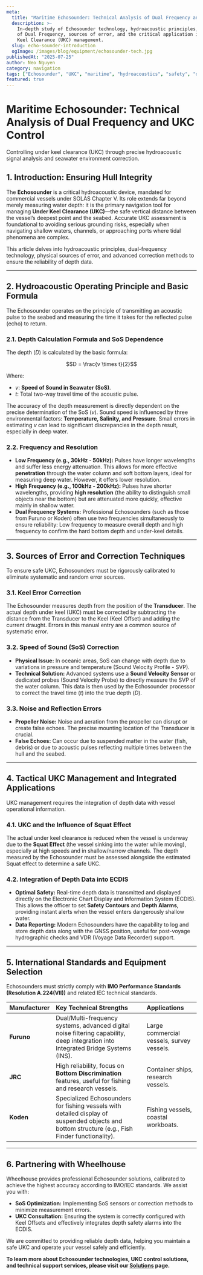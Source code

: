 ```yaml
---
meta:
  title: "Maritime Echosounder: Technical Analysis of Dual Frequency and UKC Control"
  description: >-
    In-depth study of Echosounder technology, hydroacoustic principles, the role
    of Dual Frequency, sources of error, and the critical application in Under
    Keel Clearance (UKC) management.
  slug: echo-sounder-introduction
  ogImage: /images/blog/equipment/echosounder-tech.jpg
publishedAt: "2025-07-25"
author: Neo Nguyen
category: navigation
tags: ["Echosounder", "UKC", "maritime", "hydroacoustics", "safety", "depth"]
featured: true
---
```


# Maritime Echosounder: Technical Analysis of Dual Frequency and UKC Control

<span className="text-xl text-gray-500 italic mb-8">
  Controlling under keel clearance (UKC) through precise hydroacoustic signal
  analysis and seawater environment correction.
</span>

## 1. Introduction: Ensuring Hull Integrity

The **Echosounder** is a critical hydroacoustic device, mandated for commercial vessels under SOLAS Chapter V. Its role extends far beyond merely measuring water depth: it is the primary navigation tool for managing **Under Keel Clearance (UKC)**—the safe vertical distance between the vessel’s deepest point and the seabed. Accurate UKC assessment is foundational to avoiding serious grounding risks, especially when navigating shallow waters, channels, or approaching ports where tidal phenomena are complex.

This article delves into hydroacoustic principles, dual-frequency technology, physical sources of error, and advanced correction methods to ensure the reliability of depth data.

---

## 2. Hydroacoustic Operating Principle and Basic Formula

The Echosounder operates on the principle of transmitting an acoustic pulse to the seabed and measuring the time it takes for the reflected pulse (echo) to return.

### 2.1. Depth Calculation Formula and SoS Dependence

The depth ($D$) is calculated by the basic formula:

```math
D = \frac{v \times t}{2}
```

Where:

- $v$: **Speed of Sound in Seawater (SoS)**.
- $t$: Total two-way travel time of the acoustic pulse.

The accuracy of the depth measurement is directly dependent on the precise determination of the SoS ($v$). Sound speed is influenced by three environmental factors: **Temperature, Salinity, and Pressure**. Small errors in estimating $v$ can lead to significant discrepancies in the depth result, especially in deep water.

### 2.2. Frequency and Resolution

- **Low Frequency (e.g., 30kHz - 50kHz):** Pulses have longer wavelengths and suffer less energy attenuation. This allows for more effective **penetration** through the water column and soft bottom layers, ideal for measuring deep water. However, it offers lower resolution.
- **High Frequency (e.g., 100kHz - 200kHz):** Pulses have shorter wavelengths, providing **high resolution** (the ability to distinguish small objects near the bottom) but are attenuated more quickly, effective mainly in shallow water.
- **Dual Frequency Systems:** Professional Echosounders (such as those from Furuno or Koden) often use two frequencies simultaneously to ensure reliability: Low frequency to measure overall depth and high frequency to confirm the hard bottom depth and under-keel details.

---

## 3. Sources of Error and Correction Techniques

To ensure safe UKC, Echosounders must be rigorously calibrated to eliminate systematic and random error sources.

### 3.1. Keel Error Correction

The Echosounder measures depth from the position of the **Transducer**. The actual depth under keel (UKC) must be corrected by subtracting the distance from the Transducer to the Keel (Keel Offset) and adding the current draught. Errors in this manual entry are a common source of systematic error.

### 3.2. Speed of Sound (SoS) Correction

- **Physical Issue:** In oceanic areas, SoS can change with depth due to variations in pressure and temperature (Sound Velocity Profile - SVP).
- **Technical Solution:** Advanced systems use a **Sound Velocity Sensor** or dedicated probes (Sound Velocity Probe) to directly measure the SVP of the water column. This data is then used by the Echosounder processor to correct the travel time ($t$) into the true depth ($D$).

### 3.3. Noise and Reflection Errors

- **Propeller Noise:** Noise and aeration from the propeller can disrupt or create false echoes. The precise mounting location of the Transducer is crucial.
- **False Echoes:** Can occur due to suspended matter in the water (fish, debris) or due to acoustic pulses reflecting multiple times between the hull and the seabed.

---

## 4. Tactical UKC Management and Integrated Applications

UKC management requires the integration of depth data with vessel operational information.

### 4.1. UKC and the Influence of Squat Effect

The actual under keel clearance is reduced when the vessel is underway due to the **Squat Effect** (the vessel sinking into the water while moving), especially at high speeds and in shallow/narrow channels. The depth measured by the Echosounder must be assessed alongside the estimated Squat effect to determine a safe UKC.

### 4.2. Integration of Depth Data into ECDIS

- **Optimal Safety:** Real-time depth data is transmitted and displayed directly on the Electronic Chart Display and Information System (ECDIS). This allows the officer to set **Safety Contours** and **Depth Alarms**, providing instant alerts when the vessel enters dangerously shallow water.
- **Data Reporting:** Modern Echosounders have the capability to log and store depth data along with the GNSS position, useful for post-voyage hydrographic checks and VDR (Voyage Data Recorder) support.

---

## 5. International Standards and Equipment Selection

Echosounders must strictly comply with **IMO Performance Standards (Resolution A.224(VII))** and related IEC technical standards.

| Manufacturer | Key Technical Strengths                                                                                                                         | Applications                              |
| :----------- | :---------------------------------------------------------------------------------------------------------------------------------------------- | :---------------------------------------- |
| **Furuno**   | Dual/Multi-frequency systems, advanced digital noise filtering capability, deep integration into Integrated Bridge Systems (INS).               | Large commercial vessels, survey vessels. |
| **JRC**      | High reliability, focus on **Bottom Discrimination** features, useful for fishing and research vessels.                                         | Container ships, research vessels.        |
| **Koden**    | Specialized Echosounders for fishing vessels with detailed display of suspended objects and bottom structure (e.g., Fish Finder functionality). | Fishing vessels, coastal workboats.       |

---

## 6. Partnering with Wheelhouse

Wheelhouse provides professional Echosounder solutions, calibrated to achieve the highest accuracy according to IMO/IEC standards. We assist you with:

- **SoS Optimization:** Implementing SoS sensors or correction methods to minimize measurement errors.
- **UKC Consultation:** Ensuring the system is correctly configured with Keel Offsets and effectively integrates depth safety alarms into the ECDIS.

We are committed to providing reliable depth data, helping you maintain a safe UKC and operate your vessel safely and efficiently.

**To learn more about Echosounder technologies, UKC control solutions, and technical support services, please visit our [Solutions](/solutions) page.**
